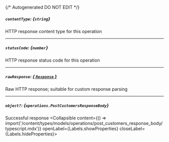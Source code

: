 {/* Autogenerated DO NOT EDIT  */}

##### `contentType`: *{`string`}*
HTTP response content type for this operation

---
##### `statusCode`: *{`number`}*
HTTP response status code for this operation

---
##### `rawResponse`: [*{ `Response` }*](https://developer.mozilla.org/en-US/docs/Web/API/Response)
Raw HTTP response; suitable for custom response parsing

---
##### `object?`: *{`operations.PostCustomersResponseBody`}*
Successful response
<Collapsible content={() => import('/content/types/models/operations/post_customers_response_body/typescript.mdx')} openLabel={Labels.showProperties} closeLabel={Labels.hideProperties}>
</Collapsible>


